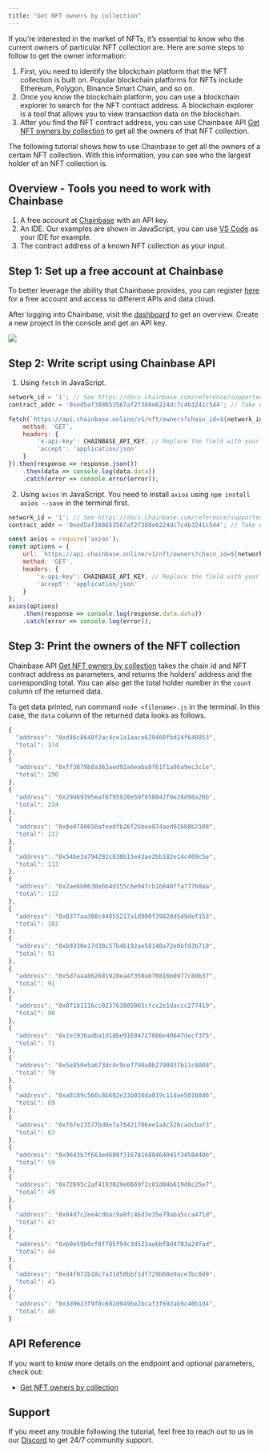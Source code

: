 ```yaml
---
title: "Get NFT owners by collection"
---
```


If you’re interested in the market of NFTs, it’s essential to know who the current owners of particular NFT collection are. Here are some steps to follow to get the owner information:

1. First, you need to identify the blockchain platform that the NFT collection is built on. Popular blockchain platforms for NFTs include Ethereum, Polygon, Binance Smart Chain, and so on.
2. Once you know the blockchain platform, you can use a blockchain explorer to search for the NFT contract address. A blockchain explorer is a tool that allows you to view transaction data on the blockchain.
3. After you find the NFT contract address, you can use Chainbase API [Get NFT owners by collection](/api-reference/web3-api/nft/nft-ownership/get-nft-owners-by-collection) to get all the owners of that NFT collection.

The following tutorial shows how to use Chainbase to get all the owners of a certain NFT collection. With this information, you can see who the largest holder of an NFT collection is.

## Overview - Tools you need to work with Chainbase

1. A free account at [Chainbase](https://www.chainbase.com) with an API key.
2. An IDE. Our examples are shown in JavaScript, you can use [VS Code](https://code.visualstudio.com/) as your IDE for example.
3. The contract address of a known NFT collection as your input.

## Step 1: Set up a free account at Chainbase

To better leverage the ability that Chainbase provides, you can register [here](http://www.chainbase.com/register) for a free account and access to different APIs and data cloud.

After logging into Chainbase, visit the [dashboard](https://console.chainbase.com/) to get an overview. Create a new project in the console and get an API key.

![](https://files.readme.io/d0ae1d1-image.png)

## Step 2: Write script using Chainbase API

1. Using `fetch` in JavaScript.

```jsx
network_id = '1'; // See https://docs.chainbase.com/reference/supported-chains to get the id of different chains.
contract_addr = '0xed5af388653567af2f388e6224dc7c4b3241c544'; // Take Azuki's contract address as an example.

fetch(`https://api.chainbase.online/v1/nft/owners?chain_id=${network_id}&contract_address=${contract_addr}`, {
    method: 'GET',
    headers: {
        'x-api-key': CHAINBASE_API_KEY, // Replace the field with your API key.
        'accept': 'application/json'
    }
}).then(response => response.json())
    .then(data => console.log(data.data))
    .catch(error => console.error(error));
```

2. Using `axios` in JavaScript. You need to install `axios` using `npm install axios --save` in the terminal first.

```jsx
network_id = '1'; // See https://docs.chainbase.com/reference/supported-chains to get the id of different chains.
contract_addr = '0xed5af388653567af2f388e6224dc7c4b3241c544'; // Take Azuki's contract address as an example.

const axios = require('axios');
const options = {
    url: `https://api.chainbase.online/v1/nft/owners?chain_id=${network_id}&contract_address=${contract_addr}`,
    method: 'GET',
    headers: {
        'x-api-key': CHAINBASE_API_KEY, // Replace the field with your API key.
        'accept': 'application/json'
    }
};
axios(options)
    .then(response => console.log(response.data.data))
    .catch(error => console.log(error));
```

## Step 3: Print the owners of the NFT collection

Chainbase API [Get NFT owners by collection](/api-reference/web3-api/nft/nft-ownership/get-nft-owners-by-collection) takes the chain id and NFT contract address as parameters, and returns the holders’ address and the corresponding total. You can also get the total holder number in the `count` column of the returned data.

To get data printed, run command `node <filename>.js` in the terminal. In this case, the `data` column of the returned data looks as follows.

```jsx
{
  "address": "0xd46c8648f2ac4ce1a1aace620460fbd24f640853",
  "total": 374
},
{
  "address": "0xff3879b8a363aed92a6eaba8f61f1a96a9ec3c1e",
  "total": 290
},
{
  "address": "0x29469395eaf6f95920e59f858042f0e28d98a20b",
  "total": 224
},
{
  "address": "0x8e0788650afeedfb26f26bee874aed02688b2108",
  "total": 117
},
{
  "address": "0x54be3a794282c030b15e43ae2bb182e14c409c5e",
  "total": 113
},
{
  "address": "0x2ae6b0630ebb4d155c6e04fcb16840ffa77760aa",
  "total": 112
},
{
  "address": "0x0377aa308c44855217a1d900f39828d5d9def153",
  "total": 101
},
{
  "address": "0xb9330e17d30c57b4b192ae58140a72e0bfd3b718",
  "total": 91
},
{
  "address": "0x5d7aaa862681920ea4f350a670816b0977c80b37",
  "total": 91
},
{
  "address": "0x071b1116cc023763885865cfcc2e1daccc277419",
  "total": 90
},
{
  "address": "0x1e1936adba1d18be91694727086e40647decf375",
  "total": 71
},
{
  "address": "0x5e850e5a673dc4c9ce7790a0b2790937b11c8008",
  "total": 70
},
{
  "address": "0xa8189c566c8b602e23b016da819c11dae50160d6",
  "total": 69
},
{
  "address": "0xf6fe23577bd0e7a70421706ee1a4c526cadcbaf3",
  "total": 63
},
{
  "address": "0x96d3b7f663ed680f316781680464045f3458440b",
  "total": 59
},
{
  "address": "0x72695c2af4193029e0669f2c01d84b619d8c25e7",
  "total": 49
},
{
  "address": "0x04d7c2ee4cdbac9a0fc46d3e35e79aba5cca471d",
  "total": 47
},
{
  "address": "0xb0e59b0cf8f705f94c3d523aebbf8d4703a24fad",
  "total": 44
},
{
  "address": "0xd4f072b18c7a31d50bbf1df729b68e9ace7bc0d9",
  "total": 41
},
{
  "address": "0x3d9623f9f8c682d949be2bcaf3f692ab9c40b1d4",
  "total": 40
}
```

## API Reference

If you want to know more details on the endpoint and optional parameters, check out:

- [Get NFT owners by collection](/api-reference/web3-api/nft/nft-ownership/get-nft-owners-by-collection)

## Support

If you meet any trouble following the tutorial, feel free to reach out to us in our [Discord](https://chainbase.com/discord) to get 24/7 community support.

